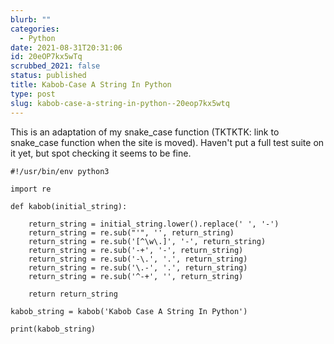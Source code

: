 ```yaml
---
blurb: ""
categories:
  - Python
date: 2021-08-31T20:31:06
id: 20eOP7kx5wTq
scrubbed_2021: false
status: published
title: Kabob-Case A String In Python
type: post
slug: kabob-case-a-string-in-python--20eop7kx5wtq
---
```


This is an adaptation of my snake_case function (TKTKTK: link to snake_case function when the site is moved). Haven't put a full test suite on it yet, but spot checking it seems to be fine.

```python3
#!/usr/bin/env python3

import re 

def kabob(initial_string):
    
    return_string = initial_string.lower().replace(' ', '-')
    return_string = re.sub("'", '', return_string)
    return_string = re.sub('[^\w\.]', '-', return_string)
    return_string = re.sub('-+', '-', return_string)
    return_string = re.sub('-\.', '.', return_string)
    return_string = re.sub('\.-', '.', return_string)
    return_string = re.sub('^-+', '', return_string)
    
    return return_string

kabob_string = kabob('Kabob Case A String In Python')

print(kabob_string)
```